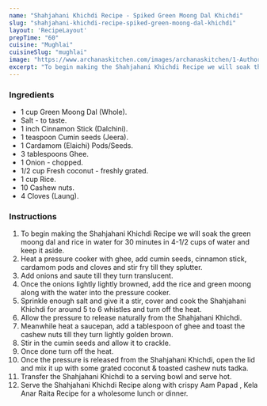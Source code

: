 ---
name: "Shahjahani Khichdi Recipe - Spiked Green Moong Dal Khichdi"
slug: "shahjahani-khichdi-recipe-spiked-green-moong-dal-khichdi"
layout: 'RecipeLayout'
prepTime: "60"
cuisine: "Mughlai"
cuisineSlug: "mughlai"
image: "https://www.archanaskitchen.com/images/archanaskitchen/1-Author/sibyl-archanaskitchen.com/Shahjahani_Khichdi_Recipe_Green_Moong_Dal_Rice.jpg"
excerpt: "To begin making the Shahjahani Khichdi Recipe we will soak the green moong dal and rice in water for 30 minutes in 4-12 cups of water and keep it aside"
---

### Ingredients

- 1 cup Green Moong Dal (Whole).
- Salt - to taste.
- 1 inch Cinnamon Stick (Dalchini).
- 1 teaspoon Cumin seeds (Jeera).
- 1 Cardamom (Elaichi) Pods/Seeds.
- 3 tablespoons Ghee.
- 1 Onion - chopped.
- 1/2 cup Fresh coconut - freshly grated.
- 1 cup Rice.
- 10 Cashew nuts.
- 4 Cloves (Laung).

### Instructions

1. To begin making the Shahjahani Khichdi Recipe we will soak the green moong dal and rice in water for 30 minutes in 4-1/2 cups of water and keep it aside.
1. Heat a pressure cooker with ghee, add cumin seeds, cinnamon stick, cardamom pods and cloves and stir fry till they splutter.
1. Add onions and saute till they turn translucent.
1. Once the onions lightly lightly browned, add the rice and green moong along with the water into the pressure cooker.
1. Sprinkle enough salt and give it a stir, cover and cook the Shahjahani Khichdi for around 5 to 6 whistles and turn off the heat.
1. Allow the pressure to release naturally from the Shahjahani Khichdi.
1. Meanwhile heat a saucepan, add a tablespoon of ghee and toast the cashew nuts till they turn lightly golden brown.
1. Stir in the cumin seeds and allow it to crackle.
1. Once done turn off the heat.
1. Once the pressure is released from the Shahjahani Khichdi, open the lid and mix it up with some grated coconut & toasted cashew nuts tadka.
1. Transfer the Shahjahani Khichdi to a serving bowl and serve hot.
1. Serve the Shahjahani Khichdi Recipe along with crispy Aam Papad , Kela Anar Raita Recipe for a wholesome lunch or dinner.
